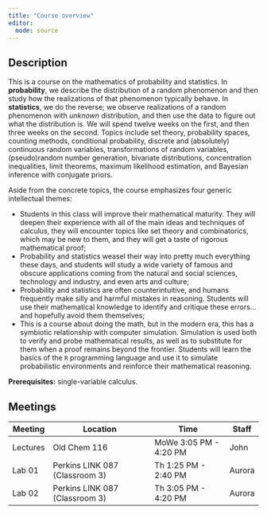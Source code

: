 ```yaml
---
title: "Course overview"
editor: 
  mode: source
---
```


## Description

This is a course on the mathematics of probability and statistics. In **probability**, we describe the distribution of a random phenomenon and then study how the realizations of that phenomenon typically behave. In **statistics**, we do the reverse; we observe realizations of a random phenomenon with *unknown* distribution, and then use the data to figure out what the distribution is. We will spend twelve weeks on the first, and then three weeks on the second. Topics include set theory, probability spaces, counting methods, conditional probability, discrete and (absolutely) continuous random variables, transformations of random variables, (pseudo)random number generation, bivariate distributions, concentration inequalities, limit theorems, maximum likelihood estimation, and Bayesian inference with conjugate priors. 

Aside from the concrete topics, the course emphasizes four generic intellectual themes:

- Students in this class will improve their mathematical maturity. They will deepen their experience with all of the main ideas and techniques of calculus, they will encounter topics like set theory and combinatorics, which may be new to them, and they will get a taste of rigorous mathematical proof;
- Probability and statistics weasel their way into pretty much everything these days, and students will study a wide variety of famous and obscure applications coming from the natural and social sciences, technology and industry, and even arts and culture;
- Probability and statistics are often counterintuitive, and humans frequently make silly and harmful mistakes in reasoning. Students will use their mathematical knowledge to identify and critique these errors...and hopefully avoid them themselves;
- This is a course about doing the math, but in the modern era, this has a symbiotic relationship with computer simulation. Simulation is used both to verify and probe mathematical results, as well as to substitute for them when a proof remains beyond the frontier. Students will learn the basics of the `R` programming language and use it to simulate probabilistic environments and reinforce their mathematical reasoning.

**Prerequisites:** single-variable calculus.

## Meetings

| Meeting  | Location                       | Time                   | Staff  |
|----------|--------------------------------|------------------------|--------|
| Lectures | Old Chem 116                   | MoWe 3:05 PM - 4:20 PM | John   |
| Lab 01   | Perkins LINK 087 (Classroom 3) | Th 1:25 PM - 2:40 PM   | Aurora |
| Lab 02   | Perkins LINK 087 (Classroom 3) | Th 3:05 PM - 4:20 PM   | Aurora |
